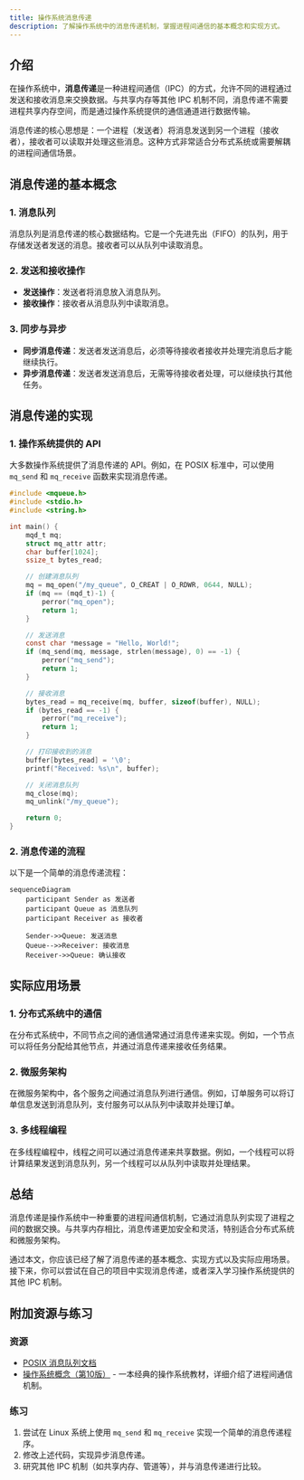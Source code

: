 ```yaml
---
title: 操作系统消息传递
description: 了解操作系统中的消息传递机制，掌握进程间通信的基本概念和实现方式。
---
```


## 介绍

在操作系统中，**消息传递**是一种进程间通信（IPC）的方式，允许不同的进程通过发送和接收消息来交换数据。与共享内存等其他 IPC 机制不同，消息传递不需要进程共享内存空间，而是通过操作系统提供的通信通道进行数据传输。

消息传递的核心思想是：一个进程（发送者）将消息发送到另一个进程（接收者），接收者可以读取并处理这些消息。这种方式非常适合分布式系统或需要解耦的进程间通信场景。

## 消息传递的基本概念

### 1. 消息队列
消息队列是消息传递的核心数据结构。它是一个先进先出（FIFO）的队列，用于存储发送者发送的消息。接收者可以从队列中读取消息。

### 2. 发送和接收操作
- **发送操作**：发送者将消息放入消息队列。
- **接收操作**：接收者从消息队列中读取消息。

### 3. 同步与异步
- **同步消息传递**：发送者发送消息后，必须等待接收者接收并处理完消息后才能继续执行。
- **异步消息传递**：发送者发送消息后，无需等待接收者处理，可以继续执行其他任务。

## 消息传递的实现

### 1. 操作系统提供的 API
大多数操作系统提供了消息传递的 API。例如，在 POSIX 标准中，可以使用 `mq_send` 和 `mq_receive` 函数来实现消息传递。

```c
#include <mqueue.h>
#include <stdio.h>
#include <string.h>

int main() {
    mqd_t mq;
    struct mq_attr attr;
    char buffer[1024];
    ssize_t bytes_read;

    // 创建消息队列
    mq = mq_open("/my_queue", O_CREAT | O_RDWR, 0644, NULL);
    if (mq == (mqd_t)-1) {
        perror("mq_open");
        return 1;
    }

    // 发送消息
    const char *message = "Hello, World!";
    if (mq_send(mq, message, strlen(message), 0) == -1) {
        perror("mq_send");
        return 1;
    }

    // 接收消息
    bytes_read = mq_receive(mq, buffer, sizeof(buffer), NULL);
    if (bytes_read == -1) {
        perror("mq_receive");
        return 1;
    }

    // 打印接收到的消息
    buffer[bytes_read] = '\0';
    printf("Received: %s\n", buffer);

    // 关闭消息队列
    mq_close(mq);
    mq_unlink("/my_queue");

    return 0;
}
```

### 2. 消息传递的流程
以下是一个简单的消息传递流程：

```mermaid
sequenceDiagram
    participant Sender as 发送者
    participant Queue as 消息队列
    participant Receiver as 接收者

    Sender->>Queue: 发送消息
    Queue-->>Receiver: 接收消息
    Receiver->>Queue: 确认接收
```

## 实际应用场景

### 1. 分布式系统中的通信
在分布式系统中，不同节点之间的通信通常通过消息传递来实现。例如，一个节点可以将任务分配给其他节点，并通过消息传递来接收任务结果。

### 2. 微服务架构
在微服务架构中，各个服务之间通过消息队列进行通信。例如，订单服务可以将订单信息发送到消息队列，支付服务可以从队列中读取并处理订单。

### 3. 多线程编程
在多线程编程中，线程之间可以通过消息传递来共享数据。例如，一个线程可以将计算结果发送到消息队列，另一个线程可以从队列中读取并处理结果。

## 总结

消息传递是操作系统中一种重要的进程间通信机制，它通过消息队列实现了进程之间的数据交换。与共享内存相比，消息传递更加安全和灵活，特别适合分布式系统和微服务架构。

通过本文，你应该已经了解了消息传递的基本概念、实现方式以及实际应用场景。接下来，你可以尝试在自己的项目中实现消息传递，或者深入学习操作系统提供的其他 IPC 机制。

## 附加资源与练习

### 资源
- [POSIX 消息队列文档](https://pubs.opengroup.org/onlinepubs/9699919799/functions/mq_open.html)
- [操作系统概念（第10版）](https://www.os-book.com/) - 一本经典的操作系统教材，详细介绍了进程间通信机制。

### 练习
1. 尝试在 Linux 系统上使用 `mq_send` 和 `mq_receive` 实现一个简单的消息传递程序。
2. 修改上述代码，实现异步消息传递。
3. 研究其他 IPC 机制（如共享内存、管道等），并与消息传递进行比较。

